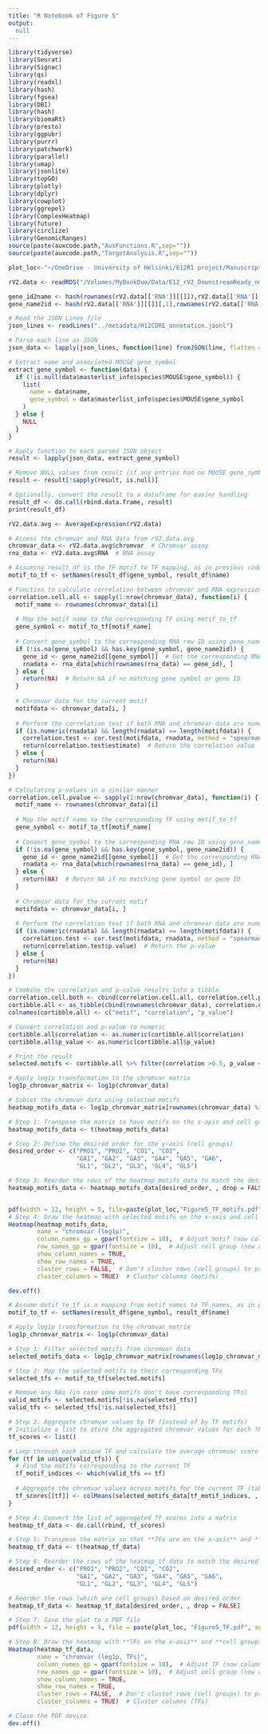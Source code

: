 ```yaml
---
title: "R Notebook of Figure 5"
output: 
  null
---
```


```r
library(tidyverse)
library(Seurat)
library(Signac)
library(qs)
library(readxl)
library(hash)
library(fgsea)
library(DBI)
library(hash)
library(biomaRt)
library(presto)
library(ggpubr)
library(purrr)
library(patchwork)
library(parallel)
library(umap)
library(jsonlite)
library(topGO)
library(plotly)
library(dplyr)
library(cowplot)
library(ggrepel)
library(ComplexHeatmap)
library(future)
library(circlize)
library(GenomicRanges)
source(paste(auxcode.path,"AuxFunctions.R",sep=""))
source(paste(auxcode.path,"TargetAnalysis.R",sep=""))

plot_loc<-"~/OneDrive - University of Helsinki/E12R1 project/Manuscript I - Regulation of Tal1 dependent rV2 lineage bifurcation/Figures/plots/Fig5/"
```

```r
rV2.data <- readRDS("/Volumes/MyBookDuo/Data/E12_rV2_DownstreamReady_nmm_.240806.Rds")

gene_id2name <- hash(rownames(rV2.data[['RNA']][[]]),rV2.data[['RNA']][[]][,1])
gene_name2id <- hash(rV2.data[['RNA']][[]][,1],rownames(rV2.data[['RNA']][[]]))

# Read the JSON Lines file
json_lines <- readLines("../metadata/H12CORE_annotation.jsonl")

# Parse each line as JSON
json_data <- lapply(json_lines, function(line) fromJSON(line, flatten = TRUE))

# Extract name and associated MOUSE gene_symbol
extract_gene_symbol <- function(data) {
  if (!is.null(data$masterlist_info$species$MOUSE$gene_symbol)) {
    list(
      name = data$name,
      gene_symbol = data$masterlist_info$species$MOUSE$gene_symbol
    )
  } else {
    NULL
  }
}

# Apply function to each parsed JSON object
result <- lapply(json_data, extract_gene_symbol)

# Remove NULL values from result (if any entries had no MOUSE gene_symbol)
result <- result[!sapply(result, is.null)]

# Optionally, convert the result to a dataframe for easier handling
result_df <- do.call(rbind.data.frame, result)
print(result_df)
```

```r
rV2.data.avg <- AverageExpression(rV2.data)
```

```r
# Access the chromvar and RNA data from rV2.data.avg
chromvar_data <- rV2.data.avg$chromvar  # Chromvar assay
rna_data <- rV2.data.avg$RNA  # RNA assay

# Assuming result_df is the TF motif to TF mapping, as in previous codes
motif_to_tf <- setNames(result_df$gene_symbol, result_df$name)

# Function to calculate correlation between chromvar and RNA expression using gene_name2id
correlation.cell.all <- sapply(1:nrow(chromvar_data), function(i) {
  motif_name <- rownames(chromvar_data)[i]
  
  # Map the motif name to the corresponding TF using motif_to_tf
  gene_symbol <- motif_to_tf[motif_name]
  
  # Convert gene_symbol to the corresponding RNA row ID using gene_name2id
  if (!is.na(gene_symbol) && has.key(gene_symbol, gene_name2id)) {
    gene_id <- gene_name2id[[gene_symbol]]  # Get the corresponding RNA row ID
    rnadata <- rna_data[which(rownames(rna_data) == gene_id), ]
  } else {
    return(NA)  # Return NA if no matching gene symbol or gene ID
  }
  
  # Chromvar data for the current motif
  motifdata <- chromvar_data[i, ]
  
  # Perform the correlation test if both RNA and chromvar data are numeric
  if (is.numeric(rnadata) && length(rnadata) == length(motifdata)) {
    correlation.test <- cor.test(motifdata, rnadata, method = "spearman")
    return(correlation.test$estimate)  # Return the correlation value
  } else {
    return(NA)
  }
})

# Calculating p-values in a similar manner
correlation.cell.pvalue <- sapply(1:nrow(chromvar_data), function(i) {
  motif_name <- rownames(chromvar_data)[i]
  
  # Map the motif name to the corresponding TF using motif_to_tf
  gene_symbol <- motif_to_tf[motif_name]
  
  # Convert gene_symbol to the corresponding RNA row ID using gene_name2id
  if (!is.na(gene_symbol) && has.key(gene_symbol, gene_name2id)) {
    gene_id <- gene_name2id[[gene_symbol]]  # Get the corresponding RNA row ID
    rnadata <- rna_data[which(rownames(rna_data) == gene_id), ]
  } else {
    return(NA)  # Return NA if no matching gene symbol or gene ID
  }
  
  # Chromvar data for the current motif
  motifdata <- chromvar_data[i, ]
  
  # Perform the correlation test if both RNA and chromvar data are numeric
  if (is.numeric(rnadata) && length(rnadata) == length(motifdata)) {
    correlation.test <- cor.test(motifdata, rnadata, method = "spearman")
    return(correlation.test$p.value)  # Return the p-value
  } else {
    return(NA)
  }
})

# Combine the correlation and p-value results into a tibble
correlation.cell.both <- cbind(correlation.cell.all, correlation.cell.pvalue)
cortibble.all <- as_tibble(cbind(rownames(chromvar_data), correlation.cell.both))
colnames(cortibble.all) <- c("motif", "correlation", "p_value")

# Convert correlation and p-value to numeric
cortibble.all$correlation <- as.numeric(cortibble.all$correlation)
cortibble.all$p_value <- as.numeric(cortibble.all$p_value)

# Print the result
selected.motifs <- cortibble.all %>% filter(correlation >0.5, p_value < 0.01) %>% pull(motif)
```

```r
# Apply log1p transformation to the chromvar matrix
log1p_chromvar_matrix <- log1p(chromvar_data)

# Subset the chromvar data using selected motifs
heatmap_motifs_data <- log1p_chromvar_matrix[rownames(chromvar_data) %in% selected.motifs, , drop = FALSE]

# Step 1: Transpose the matrix to have motifs on the x-axis and cell groups on the y-axis
heatmap_motifs_data <- t(heatmap_motifs_data)

# Step 2: Define the desired order for the y-axis (cell groups)
desired_order <- c("PRO1", "PRO2", "CO1", "CO2", 
                   "GA1", "GA2", "GA3", "GA4", "GA5", "GA6", 
                   "GL1", "GL2", "GL3", "GL4", "GL5")

# Step 3: Reorder the rows of the heatmap_motifs_data to match the desired order
heatmap_motifs_data <- heatmap_motifs_data[desired_order, , drop = FALSE]


pdf(width = 12, height = 5, file=paste(plot_loc,"Figure5_TF_motifs.pdf",sep=""))
# Step 4: Draw the heatmap with selected motifs on the x-axis and cell groups on the y-axis
Heatmap(heatmap_motifs_data,
        name = "chromvar (log1p)",
        column_names_gp = gpar(fontsize = 10),  # Adjust motif (now columns) font size
        row_names_gp = gpar(fontsize = 10),  # Adjust cell group (now rows) font size
        show_column_names = TRUE,
        show_row_names = TRUE,
        cluster_rows = FALSE,  # Don't cluster rows (cell groups) to preserve the order
        cluster_columns = TRUE)  # Cluster columns (motifs)

dev.off()
```

```r
# Assume motif_to_tf is a mapping from motif names to TF names, as in previous steps
motif_to_tf <- setNames(result_df$gene_symbol, result_df$name)

# Apply log1p transformation to the chromvar matrix
log1p_chromvar_matrix <- log1p(chromvar_data)

# Step 1: Filter selected motifs from chromvar data
selected_motifs_data <- log1p_chromvar_matrix[rownames(log1p_chromvar_matrix) %in% selected.motifs, , drop = FALSE]

# Step 2: Map the selected motifs to their corresponding TFs
selected_tfs <- motif_to_tf[selected.motifs]

# Remove any NAs (in case some motifs don't have corresponding TFs)
valid_motifs <- selected.motifs[!is.na(selected_tfs)]
valid_tfs <- selected_tfs[!is.na(selected_tfs)]

# Step 3: Aggregate chromvar values by TF (instead of by TF motifs)
# Initialize a list to store the aggregated chromvar values for each TF
tf_scores <- list()

# Loop through each unique TF and calculate the average chromvar score across cell groups for motifs mapping to it
for (tf in unique(valid_tfs)) {
  # Find the motifs corresponding to the current TF
  tf_motif_indices <- which(valid_tfs == tf)
  
  # Aggregate the chromvar values across motifs for the current TF (taking mean across motifs)
  tf_scores[[tf]] <- colMeans(selected_motifs_data[tf_motif_indices, , drop = FALSE])
}

# Step 4: Convert the list of aggregated TF scores into a matrix
heatmap_tf_data <- do.call(rbind, tf_scores)

# Step 5: Transpose the matrix so that **TFs are on the x-axis** and **cell groups are on the y-axis**
heatmap_tf_data <- t(heatmap_tf_data)

# Step 6: Reorder the rows of the heatmap_tf_data to match the desired order of cell groups
desired_order <- c("PRO1", "PRO2", "CO1", "CO2", 
                   "GA1", "GA2", "GA3", "GA4", "GA5", "GA6", 
                   "GL1", "GL2", "GL3", "GL4", "GL5")

# Reorder the rows (which are cell groups) based on desired order
heatmap_tf_data <- heatmap_tf_data[desired_order, , drop = FALSE]

# Step 7: Save the plot to a PDF file
pdf(width = 12, height = 5, file = paste(plot_loc, "Figure5_TF.pdf", sep = ""))

# Step 8: Draw the heatmap with **TFs on the x-axis** and **cell groups on the y-axis**
Heatmap(heatmap_tf_data,
        name = "chromvar (log1p, TFs)",
        column_names_gp = gpar(fontsize = 10),  # Adjust TF (now columns) font size
        row_names_gp = gpar(fontsize = 10),  # Adjust cell group (now rows) font size
        show_column_names = TRUE,
        show_row_names = TRUE,
        cluster_rows = FALSE,  # Don't cluster rows (cell groups) to preserve the order
        cluster_columns = TRUE)  # Cluster columns (TFs)

# Close the PDF device
dev.off()
```


<!-- ```{r} -->
<!-- # Step 1: Ensure the TF names are unique and valid -->
<!-- valid_tfs <- unique(valid_tfs)  # Ensure only unique TFs -->

<!-- # Step 2: Aggregate the chromvar values by unique TFs -->
<!-- # Initialize a list to store aggregated chromvar values for each TF -->
<!-- tf_scores <- list() -->

<!-- # Loop through each unique TF and calculate the average chromvar score for motifs that map to it -->
<!-- for (tf in valid_tfs) { -->
<!--   tf_motif_indices <- which(valid_tfs == tf) -->

<!--   # Calculate the average chromvar score across all motifs that map to this TF -->
<!--   tf_scores[[tf]] <- rowMeans(heatmap_motifs_data[, tf_motif_indices, drop = FALSE]) -->
<!-- } -->

<!-- # Convert the list of aggregated TF scores into a matrix -->
<!-- heatmap_data <- do.call(cbind, tf_scores) -->

<!-- # Step 3: Ensure that the **columns** of heatmap_data (cell groups) are reordered according to the desired order of cell groups -->
<!-- # The columns represent the cell groups, so we reorder them based on desired_order -->
<!-- heatmap_data <- heatmap_data[desired_order, ,drop = FALSE] -->

<!-- # Step 4: Draw the heatmap with TFs on the **x-axis** and cell groups on the **y-axis** -->
<!-- # No transpose needed here since `heatmap_data` is already in the correct orientation -->
<!-- pdf(width = 10, height = 5, file=paste(plot_loc,"Figure5_TFs.pdf",sep="")) -->
<!-- Heatmap(heatmap_data, -->
<!--         name = "chromvar (log1p, TFs)", -->
<!--         column_names_gp = gpar(fontsize = 10),  # Adjust TF (now columns) font size -->
<!--         row_names_gp = gpar(fontsize = 10),  # Adjust cell group (now rows) font size -->
<!--         show_column_names = TRUE, -->
<!--         show_row_names = TRUE, -->
<!--         cluster_rows = FALSE,  # Don't cluster rows (cell groups) to preserve the order -->
<!--         cluster_columns = TRUE)  # Cluster columns (TFs) -->
<!-- dev.off() -->
<!-- ``` -->

<!-- ```{r} -->
<!-- # Load matrixStats package for rowMaxs -->
<!-- library(matrixStats) -->

<!-- # Step 1: Ensure the TF names are unique and valid -->
<!-- valid_tfs <- unique(valid_tfs)  # Ensure only unique TFs -->

<!-- # Step 2: Aggregate the chromvar values by taking the maximum across motifs for each TF -->
<!-- # Initialize a list to store aggregated chromvar values for each TF -->
<!-- tf_scores <- list() -->

<!-- # Loop through each unique TF and calculate the maximum chromvar score for motifs that map to it -->
<!-- for (tf in valid_tfs) { -->
<!--   tf_motif_indices <- which(valid_tfs == tf) -->

<!--   # Calculate the maximum chromvar score across all motifs that map to this TF -->
<!--   tf_scores[[tf]] <- rowMaxs(as.matrix(heatmap_motifs_data[, tf_motif_indices, drop = FALSE])) -->
<!-- } -->

<!-- # Convert the list of aggregated TF scores into a matrix -->
<!-- heatmap_data <- do.call(cbind, tf_scores) -->

<!-- # Set the row names back, as rowMaxs does not retain names -->
<!-- rownames(heatmap_data) <- rownames(heatmap_motifs_data) -->

<!-- # Step 3: Ensure that the **rows** of heatmap_data (cell groups) are reordered according to the desired order of cell groups -->
<!-- heatmap_data <- heatmap_data[desired_order, , drop = FALSE] -->

<!-- pdf(width = 10, height = 5, file=paste(plot_loc,"Figure5_TFs_max.pdf",sep="")) -->
<!-- # Step 4: Draw the heatmap with TFs on the **x-axis** and cell groups on the **y-axis** -->
<!-- Heatmap(heatmap_data, -->
<!--         name = "chromvar (log1p, TFs, max)", -->
<!--         column_names_gp = gpar(fontsize = 10),  # Adjust TF (now columns) font size -->
<!--         row_names_gp = gpar(fontsize = 10),  # Adjust cell group (now rows) font size -->
<!--         show_column_names = TRUE, -->
<!--         show_row_names = TRUE, -->
<!--         cluster_rows = FALSE,  # Don't cluster rows (cell groups) to preserve the order -->
<!--         cluster_columns = TRUE)  # Cluster columns (TFs) -->
<!-- dev.off() -->
<!-- ``` -->
